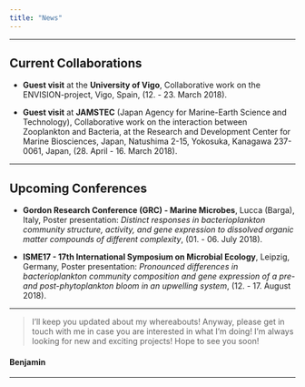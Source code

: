 ```yaml
---
title: "News"
---
```


---

## **Current Collaborations**

- **Guest visit** at the **University of Vigo**, Collaborative work on the ENVISION-project, Vigo, Spain, (12. - 23. March 2018).

- **Guest visit** at **JAMSTEC** (Japan Agency for Marine-Earth Science and Technology), Collaborative work on the interaction between Zooplankton and Bacteria, at the Research and Development Center for Marine Biosciences, Japan, Natushima 2-15, Yokosuka, Kanagawa 237-0061, Japan, (28. April - 16. March 2018).

---

## **Upcoming Conferences**

- **Gordon Research Conference (GRC) - Marine Microbes**, Lucca (Barga), Italy,
Poster presentation: *Distinct responses in bacterioplankton community structure, activity, and gene expression to dissolved organic matter compounds of different complexity*, (01. - 06. July 2018).

- **ISME17 - 17th International Symposium on Microbial Ecology**, Leipzig, Germany,
Poster presentation: *Pronounced differences in bacterioplankton community composition and gene expression of a pre- and post-phytoplankton bloom in an upwelling system*, (12. - 17. August 2018).

---

> I'll keep you updated about my whereabouts!
Anyway, please get in touch with me in case you are interested in what I'm doing!
I'm always looking for new and exciting projects!
Hope to see you soon!

#### Benjamin

---

